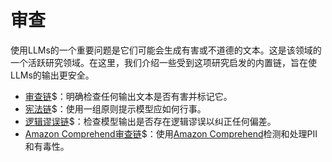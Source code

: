 # 审查

使用LLMs的一个重要问题是它们可能会生成有害或不道德的文本。这是该领域的一个活跃研究领域。在这里，我们介绍一些受到这项研究启发的内置链，旨在使LLMs的输出更安全。

- [审查链](/docs/guides/safety/moderation)$：明确检查任何输出文本是否有害并标记它。
- [宪法链](/docs/guides/safety/constitutional_chain)$：使用一组原则提示模型应如何行事。
- [逻辑谬误链](/docs/guides/safety/logical_fallacy_chain)$：检查模型输出是否存在逻辑谬误以纠正任何偏差。
- [Amazon Comprehend审查链](/docs/guides/safety/amazon_comprehend_chain)$：使用[Amazon Comprehend](https://aws.amazon.com/comprehend/)检测和处理PII和有毒性。

